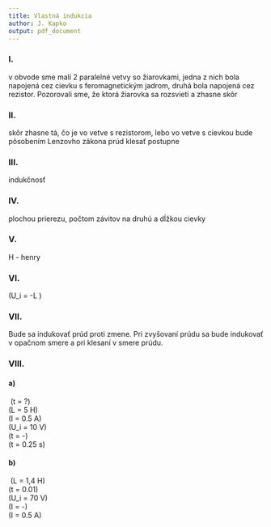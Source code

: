 ```yaml
---
title: Vlastná indukcia
author: J. Kapko
output: pdf_document
---
```


### I. 
v obvode sme mali 2 paralelné vetvy so žiarovkami, jedna z nich bola napojená cez cievku s feromagnetickým jadrom, druhá bola napojená cez rezistor. Pozorovali sme, že ktorá žiarovka sa rozsvieti a zhasne skôr

### II. 
skôr zhasne tá, čo je vo vetve s rezistorom, lebo vo vetve s cievkou bude pôsobením Lenzovho zákona prúd klesať postupne

### III.
indukčnosť

### IV.
plochou prierezu, počtom závitov na druhú a dĺžkou cievky

### V.
H - henry

### VI.
\(U_i = -L \times \frac{\Delta I}{\Delta t}\)

### VII. 
Bude sa indukovať prúd proti zmene. Pri zvyšovaní prúdu sa bude indukovať v opačnom smere a pri klesaní v smere prúdu.

### VIII.

#### a)
\ \(t = ?\) \
\(L = 5 H\) \
\(I = 0.5 A\) \
\(U_i = 10 V\) \
\(t = -\Delta\frac{L \times I}{U_i}\) \
\(t = 0.25 s\)

#### b)
\ \(L = 1,4 H\) \
\(\Delta t = 0.01\) \
\(U_i = 70 V\) \
\(I = -\frac{U_i \times \Delta t}{L}\) \
\(I = 0.5 A\) \
